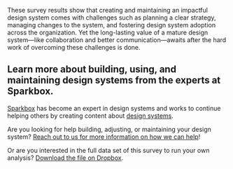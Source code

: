 
<SectionHeader title="Conclusion" name="conclusion">

These survey results show that creating and maintaining an impactful design system comes with challenges such as planning a clear strategy, managing changes to the system, and fostering design system adoption across the organization. Yet the long-lasting value of a mature design system—like collaboration and better communication—awaits after the hard work of overcoming these challenges is done.

</SectionHeader>

<div class="obj-max-width util-pad-top-lg util-pad-top-h1@md util-pad-top-h2@lg">

## Learn more about building, using, and maintaining design systems from the experts at Sparkbox.
 
<a href="https://seesparkbox.com/">Sparkbox</a> has become an expert in design systems and works to continue helping others by creating content about <a href="https://seesparkbox.com/foundry/category/design_systems">design systems</a>.

Are you looking for help building, adjusting, or maintaining your design system? <a href="https://seesparkbox.com/work-with-us">Reach out to us for more information on how we can help</a>!

Or are you interested in the full data set of this survey to run your own analysis? <a href="https://www.dropbox.com/s/7bjji6e1iogv7ta/2020%C2%A0Design%20Systems%20Survey%20Full%20Results.numbers?dl=0">Download the file on Dropbox</a>.

</div>

